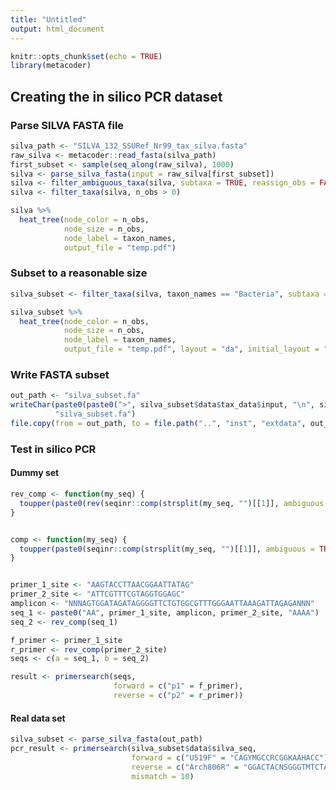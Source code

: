 ```yaml
---
title: "Untitled"
output: html_document
---
```


```r
knitr::opts_chunk$set(echo = TRUE)
library(metacoder)
```

## Creating the in silico PCR dataset

### Parse SILVA FASTA file

```r
silva_path <- "SILVA_132_SSURef_Nr99_tax_silva.fasta"
raw_silva <- metacoder::read_fasta(silva_path)
first_subset <- sample(seq_along(raw_silva), 1000)
silva <- parse_silva_fasta(input = raw_silva[first_subset])
silva <- filter_ambiguous_taxa(silva, subtaxa = TRUE, reassign_obs = FALSE)
silva <- filter_taxa(silva, n_obs > 0)
```


```r
silva %>%
  heat_tree(node_color = n_obs, 
            node_size = n_obs,
            node_label = taxon_names,
            output_file = "temp.pdf")
```


### Subset to a reasonable size

```r
silva_subset <- filter_taxa(silva, taxon_names == "Bacteria", subtaxa = TRUE)
```


```r
silva_subset %>%
  heat_tree(node_color = n_obs, 
            node_size = n_obs,
            node_label = taxon_names,
            output_file = "temp.pdf", layout = "da", initial_layout = "re")
```

### Write FASTA subset

```r
out_path <- "silva_subset.fa"
writeChar(paste0(paste0(">", silva_subset$data$tax_data$input, "\n", silva_subset$data$silva_seq), collapse = "\n"),
          "silva_subset.fa")
file.copy(from = out_path, to = file.path("..", "inst", "extdata", out_path))
```


### Test in silico PCR

#### Dummy set

```r
rev_comp <- function(my_seq) {
  toupper(paste0(rev(seqinr::comp(strsplit(my_seq, "")[[1]], ambiguous = TRUE)), collapse = ""))
}


comp <- function(my_seq) {
  toupper(paste0(seqinr::comp(strsplit(my_seq, "")[[1]], ambiguous = TRUE), collapse = ""))
}


primer_1_site <- "AAGTACCTTAACGGAATTATAG"
primer_2_site <- "ATTCGTTTCGTAGGTGGAGC"
amplicon <- "NNNAGTGGATAGATAGGGGTTCTGTGGCGTTTGGGAATTAAAGATTAGAGANNN"
seq_1 <- paste0("AA", primer_1_site, amplicon, primer_2_site, "AAAA")
seq_2 <- rev_comp(seq_1)

f_primer <- primer_1_site
r_primer <- rev_comp(primer_2_site)
seqs <- c(a = seq_1, b = seq_2)

result <- primersearch(seqs, 
                       forward = c("p1" = f_primer),
                       reverse = c("p2" = r_primer))
```


#### Real data set

```r
silva_subset <- parse_silva_fasta(out_path)
pcr_result <- primersearch(silva_subset$data$silva_seq, 
                           forward = c("U519F" = "CAGYMGCCRCGGKAAHACC"),
                           reverse = c("Arch806R" = "GGACTACNSGGGTMTCTAAT"),
                           mismatch = 10)
```


